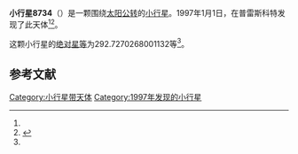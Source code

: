 {{Infobox planet
| bgcolour = #FFFFC0
| name = 8734 Warner
| symbol = 
| image = 
| caption = 
| discovery = yes
| discovery_ref = 
| discoverer = {{link-en|保罗·G·康宝|Paul G. Comba}}
| discovery_site = [[普雷斯科特|普雷斯科特]] 
| discovered = 1997年1月1日
| designations = yes
| mp_name = 
| named_after = 
| alt_names = 1997 AA/ 1990 QJ17 / 1993 HN8
| mp_category = [[主带小行星|主带小行星]]
| orbit_ref = <ref name="a">[http://ssd.jpl.nasa.gov/sbdb.cgi?sstr=8734 8734 Warner] {{Wayback|url=http://ssd.jpl.nasa.gov/sbdb.cgi?sstr=8734 |date=20140815022715 }}，小行星數據庫瀏覽器（JPL Small-Body Database Browser）－[[美国国家航空航天局|美国国家航空航天局]]喷气推进实验室</ref>
| epoch = 2456400.5 (2013年4月18日更新)
| aphelion = {{convert|3.013323344875368|AU|km|3|abbr=on|lk=out}}
| perihelion = {{convert|2.72531701761442|AU|km|3|abbr=on}}
| semimajor = {{convert|2.869320181244894|AU|km|3|abbr=on}}
| eccentricity = 0.050187206
| period = 1775.280351 [[日|日]]<br />4.86[[儒略年|儒略年]]
| avg_speed = 
| inclination = 3.328268487697862
| asc_node = 92.91421806910465
| mean_anomaly = 
| arg_peri = 292.7270268001132
| satellites = 
| physical_characteristics = yes
| dimensions = 
| mass = 
| density = 
| surface_grav = 
| escape_velocity = 
| sidereal_day = 
| axial_tilt = 
| pole_ecliptic_lat = 
| pole_ecliptic_lon = 
| albedo = 
| temperatures= 
| temp_name1 = 
| mean_temp_1 = 
| max_temp_1 = 
| temp_name2 = 
| max_temp_2 = 
| spectral_type = 
| abs_magnitude = 292.7270268001132
}}

'''小行星8734'''（{{lang-en|8734 Warner}}）是一颗围绕[[太阳|太阳]][[公转|公转]]的[[小行星|小行星]]。1997年1月1日，{{link-en|保罗·G·康宝|Paul G. Comba}}在普雷斯科特发现了此天体<ref name="a" /><ref>{{cite news|title=小行星列表|url=http://cfa-www.harvard.edu/iau/lists/NumberedMPs.txt|accessdate=2013-07-08|newspaper=哈佛大学|archive-date=2008-05-17|archive-url=https://web.archive.org/web/20080517010638/http://cfa-www.harvard.edu/iau/lists/NumberedMPs.txt|dead-url=no}}</ref>。

这颗小行星的[[绝对星等|绝对星等]]为292.7270268001132等<ref name="a" />。

==参考文献==
{{reflist}}
{{Minor Planet Number|[[小行星8733|小行星8733]]|[[小行星8735|小行星8735]]}}

{{小天体}}

[[Category:小行星带天体|Category:小行星带天体]]
[[Category:1997年发现的小行星|Category:1997年发现的小行星]]

{{asteroid-stub}}